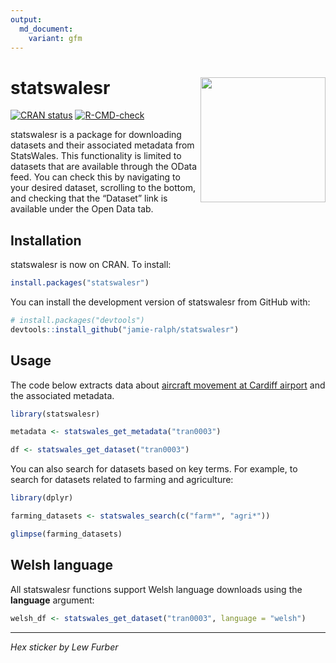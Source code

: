 ```yaml
---
output:
  md_document:
    variant: gfm
---
```


# statswalesr <a href='https://jamie-ralph.github.io/statswalesr/'><img src="man/figures/statswalesr.png" align="right" width="200"/></a>

<!-- badges: start -->

[![CRAN status](https://www.r-pkg.org/badges/version/statswalesr)](https://cran.r-project.org/package=statswalesr) [![R-CMD-check](https://github.com/jamie-ralph/statswalesr/workflows/R-CMD-check/badge.svg)](https://github.com/jamie-ralph/statswalesr/actions)

<!-- badges: end -->

statswalesr is a package for downloading datasets and their associated metadata from StatsWales. This functionality is limited to datasets that are available through the OData feed. You can check this by navigating to your desired dataset, scrolling to the bottom, and checking that the "Dataset" link is available under the Open Data tab.

## Installation

statswalesr is now on CRAN. To install:

``` r
install.packages("statswalesr")
```

You can install the development version of statswalesr from GitHub with:

``` r
# install.packages("devtools")
devtools::install_github("jamie-ralph/statswalesr")
```

## Usage

The code below extracts data about [aircraft movement at Cardiff airport](https://statswales.gov.wales/Catalogue/Transport/Air/aircraftmovementsatcardiffairport-by-movementtype-year) and the associated metadata.

```r
library(statswalesr)

metadata <- statswales_get_metadata("tran0003")

df <- statswales_get_dataset("tran0003")

```

You can also search for datasets based on key terms. For example, to search for datasets related to farming and agriculture:

```r
library(dplyr)

farming_datasets <- statswales_search(c("farm*", "agri*"))

glimpse(farming_datasets)
```

## Welsh language

All statswalesr functions support Welsh language downloads using the **language** argument:

```r
welsh_df <- statswales_get_dataset("tran0003", language = "welsh")
```

---

*Hex sticker by Lew Furber* 

